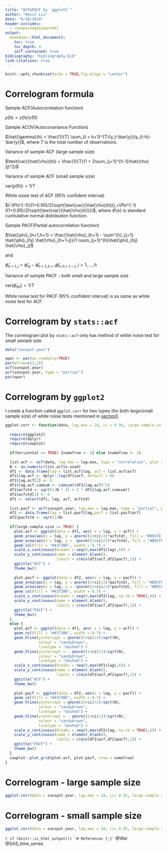 ```yaml
---
title: "ACF&PACF by `ggplot2`"
author: "Kevin Liu"
date: "6/10/2018"
header-includes:
  - \usepackage{upgreek}
output: 
  bookdown::html_document2:
    toc: true
    toc_depth: 4
    self_contained: true
bibliography: "bibliography.bib"
link-citations: true
---
```


```r
knitr::opts_chunk$set(echo = TRUE,fig.align = "center")
```
# Correlogram formula

Sample ACF(Autocorrelation function)

$\hat{\rho}(h) = \hat{\gamma}(h)/\hat{\gamma}(0)$

Sample ACOV(Autocovariance Function)

$\hat{\gamma}(h) = \frac{1}{T} \sum_{t = h+1}^{T}(y_t-\bar{y})(y_{t-h}-\bar{y})$, where $T$ is the total number of observations. 

Variance of sample ACF (large sample size)

$\text{var}(\hat{\rho}(h)) = \frac{1}{T}(1 + 2\sum_{j=1}^{h-1}\hat{\rho}(j)^2)$

Variance of sample ACF (small sample size)

$\text{var}(\hat{\rho}(h)) = 1/T$

White noise test of ACF ($95\%$ confident interval)

$(-\Phi^{-1}((1+0.95)/2)\sqrt{\text{var}(\hat{\rho}(h))},+\Phi^{-1}((1+0.95)/2)\sqrt{\text{var}(\hat{\rho}(h))})$, where $\Phi(x)$ is standard cumlulative normal distribution function.

Sample PACF(Partial autocorrelation function)

$\hat{\phi}_{h+1,h+1} = \frac{\hat{\rho}_{h+1} - \sum^{h}_{j=1} \hat{\phi}_{hj} \hat{\rho}_{h+1-j}}{1-\sum_{j=1}^{h}\hat{\phi}_{hj} \hat{\rho}_j}$

and

$\hat{\phi}_{h+1,j} = \hat{\phi}_{hj} - \hat{\phi}_{h+1,h+1} \hat{\phi}_{h,h+1-j} \text{, }j = 1,\dots,h$

Variance of sample PACF - both small and large sample size

$\text{var}(\hat{\phi}_{hh}) = 1/T$

White noise test for PACF ($95\%$ confident interval) is as same as white noise test for ACF.

# Correlogram by `stats::acf`

The correlogram plot by `stats::acf` only has method of white noise test for small sample size.

```r
data("sunspot.year")
```

```r
opar <- par(no.readonly=TRUE)
par(mfrow=c(1,2))
acf(sunspot.year)
acf(sunspot.year, type = "partial")
par(opar)
```

# Correlogram by `ggplot2`

I create a function called `ggplot.corr` for two types (for both large/small sample size) of white noise tests mentioned in [section1][Correlogram formula]. 

```r
ggplot.corr <- function(data, lag.max = 24, ci = 0.95, large.sample.size = TRUE, horizontal = TRUE,...) {
  
  require(ggplot2)
  require(dplyr)
  require(cowplot)
  
  if(horizontal == TRUE) {numofrow <- 1} else {numofrow <- 2}
  
  list.acf <- acf(data, lag.max = lag.max, type = "correlation", plot = FALSE)
  N <- as.numeric(list.acf$n.used)
  df1 <- data.frame(lag = list.acf$lag, acf = list.acf$acf)
  df1$lag.acf <- dplyr::lag(df1$acf, default = 0)
  df1$lag.acf[2] <- 0
  df1$lag.acf.cumsum <- cumsum((df1$lag.acf)^2)
  df1$acfstd <- sqrt(1/N * (1 + 2 * df1$lag.acf.cumsum))
  df1$acfstd[1] <- 0
  df1 <- select(df1, lag, acf, acfstd)
  
  list.pacf <- acf(sunspot.year, lag.max = lag.max, type = "partial", plot = FALSE)
  df2 <- data.frame(lag = list.pacf$lag,pacf = list.pacf$acf)
  df2$pacfstd <- sqrt(1/N)
  
  if(large.sample.size == TRUE) {
    plot.acf <- ggplot(data = df1, aes( x = lag, y = acf)) +
    geom_area(aes(x = lag, y = qnorm((1+ci)/2)*acfstd), fill = "#B9CFE7") +
    geom_area(aes(x = lag, y = -qnorm((1+ci)/2)*acfstd), fill = "#B9CFE7") +
    geom_col(fill = "#4373B6", width = 0.7) +
    scale_x_continuous(breaks = seq(0,max(df1$lag),6)) +
    scale_y_continuous(name = element_blank(), 
                       limits = c(min(df1$acf,df2$pacf),1)) +
    ggtitle("ACF") +
    theme_bw()
    
    plot.pacf <- ggplot(data = df2, aes(x = lag, y = pacf)) +
    geom_area(aes(x = lag, y = qnorm((1+ci)/2)*pacfstd), fill = "#B9CFE7") +
    geom_area(aes(x = lag, y = -qnorm((1+ci)/2)*pacfstd), fill = "#B9CFE7") +
    geom_col(fill = "#4373B6", width = 0.7) +
    scale_x_continuous(breaks = seq(0,max(df2$lag, na.rm = TRUE),6)) +
    scale_y_continuous(name = element_blank(),
                       limits = c(min(df1$acf,df2$pacf),1)) +
    ggtitle("PACF") +
    theme_bw()
  }
  else {
    plot.acf <- ggplot(data = df1, aes( x = lag, y = acf)) +
    geom_col(fill = "#4373B6", width = 0.7) +
    geom_hline(yintercept = qnorm((1+ci)/2)/sqrt(N), 
               colour = "sandybrown",
               linetype = "dashed") + 
    geom_hline(yintercept = - qnorm((1+ci)/2)/sqrt(N), 
               colour = "sandybrown",
               linetype = "dashed") + 
    scale_x_continuous(breaks = seq(0,max(df1$lag),6)) +
    scale_y_continuous(name = element_blank(), 
                       limits = c(min(df1$acf,df2$pacf),1)) +
    ggtitle("ACF") +
    theme_bw()
    
    plot.pacf <- ggplot(data = df2, aes(x = lag, y = pacf)) +
    geom_col(fill = "#4373B6", width = 0.7) +
    geom_hline(yintercept = qnorm((1+ci)/2)/sqrt(N), 
               colour = "sandybrown",
               linetype = "dashed") + 
    geom_hline(yintercept = - qnorm((1+ci)/2)/sqrt(N), 
               colour = "sandybrown",
               linetype = "dashed") + 
    scale_x_continuous(breaks = seq(0,max(df2$lag, na.rm = TRUE),6)) +
    scale_y_continuous(name = element_blank(),
                       limits = c(min(df1$acf,df2$pacf),1)) +
    ggtitle("PACF") +
    theme_bw()
  }
  cowplot::plot_grid(plot.acf, plot.pacf, nrow = numofrow)
}
```

# Correlogram - large sample size
```r
ggplot.corr(data = sunspot.year, lag.max = 24, ci= 0.95, large.sample.size = TRUE, horizontal = TRUE)
```

# Correlogram - small sample size
```r
ggplot.corr(data = sunspot.year, lag.max = 24, ci= 0.95, large.sample.size = FALSE, horizontal = TRUE)
```

`r if (knitr::is_html_output()) '# References {-}'`
@Wei
@SAS_time_series